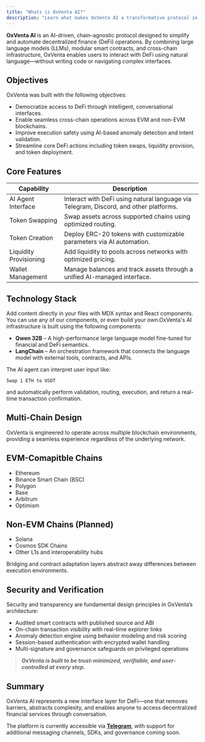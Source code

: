 ```yaml
---
title: "Whats is 0xVenta AI?"
description: "Learn what makes OxVenta AI a transformative protocol in the AI-powered DeFi space."
---
```


**OxVenta AI** is an AI-driven, chain-agnostic protocol designed to simplify and automate decentralized finance (DeFi) operations. By combining large language models (LLMs), modular smart contracts, and cross-chain infrastructure, OxVenta enables users to interact with DeFi using natural language—without writing code or navigating complex interfaces.

## Objectives

OxVenta was built with the following objectives:

- Democratize access to DeFi through intelligent, conversational interfaces.
- Enable seamless cross-chain operations across EVM and non-EVM blockchains.
- Improve execution safety using AI-based anomaly detection and intent validation.
- Streamline core DeFi actions including token swaps, liquidity provision, and token deployment.

## Core Features

| Capability             | Description                                                                           |
| ---------------------- | ------------------------------------------------------------------------------------- |
| AI Agent Interface     | Interact with DeFi using natural language via Telegram, Discord, and other platforms. |
| Token Swapping         | Swap assets across supported chains using optimized routing.                          |
| Token Creation         | Deploy ERC-20 tokens with customizable parameters via AI automation.                  |
| Liquidity Provisioning | Add liquidity to pools across networks with optimized pricing.                        |
| Wallet Management      | Manage balances and track assets through a unified AI-managed interface.              |

## Technology Stack

Add content directly in your files with MDX syntax and React components. You can use any of our components, or even build your own.OxVenta's AI infrastructure is built using the following components:

- **Qwen 32B** – A high-performance large language model fine-tuned for financial and DeFi semantics.
- **LangChain** – An orchestration framework that connects the language model with external tools, contracts, and APIs.

The AI agent can interpret user input like:

```
Swap 1 ETH to USDT
```

and automatically perform validation, routing, execution, and return a real-time transaction confirmation.

## Multi-Chain Design

OxVenta is engineered to operate across multiple blockchain environments, providing a seamless experience regardless of the underlying network.

## EVM-Comapitble Chains

- Ethereum
- Binance Smart Chain (BSC)
- Polygon
- Base
- Arbitrum
- Optimism

## Non-EVM Chains (Planned)

- Solana
- Cosmos SDK Chains
- Other L1s and interoperability hubs

Bridging and contract adaptation layers abstract away differences between execution environments.

## Security and Verification

Security and transparency are fundamental design principles in OxVenta’s architecture:

- Audited smart contracts with published source and ABI
- On-chain transaction visibility with real-time explorer links
- Anomaly detection engine using behavior modeling and risk scoring
- Session-based authentication with encrypted wallet handling
- Multi-signature and governance safeguards on privileged operations

> **_OxVenta is built to be trust-minimized, verifiable, and user-controlled at every step._**

## Summary

OxVenta AI represents a new interface layer for DeFi—one that removes barriers, abstracts complexity, and enables anyone to access decentralized financial services through conversation.

The platform is currently accessible via [**<u>Telegram</u>**](https://t.me/@zeroxventa), with support for additional messaging channels, SDKs, and governance coming soon.